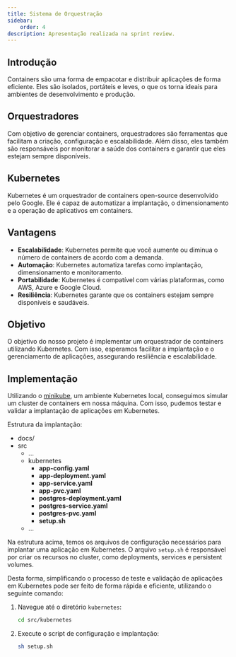 ```yaml
---
title: Sistema de Orquestração
sidebar:
    order: 4
description: Apresentação realizada na sprint review.
---
```



## Introdução

Containers são uma forma de empacotar e distribuir aplicações de forma eficiente. Eles são isolados, portáteis e leves, o que os torna ideais para ambientes de desenvolvimento e produção.

## Orquestradores

Com objetivo de gerenciar containers, orquestradores são ferramentas que facilitam a criação, configuração e escalabilidade. Além disso, eles também são responsáveis por monitorar a saúde dos containers e garantir que eles estejam sempre disponíveis.

## Kubernetes

Kubernetes é um orquestrador de containers open-source desenvolvido pelo Google. Ele é capaz de automatizar a implantação, o dimensionamento e a operação de aplicativos em containers.

## Vantagens

-   **Escalabilidade**: Kubernetes permite que você aumente ou diminua o número de containers de acordo com a demanda.
-   **Automação**: Kubernetes automatiza tarefas como implantação, dimensionamento e monitoramento.
-   **Portabilidade**: Kubernetes é compatível com várias plataformas, como AWS, Azure e Google Cloud.
-   **Resiliência**: Kubernetes garante que os containers estejam sempre disponíveis e saudáveis.

## Objetivo

O objetivo do nosso projeto é implementar um orquestrador de containers utilizando Kubernetes. Com isso, esperamos facilitar a implantação e o gerenciamento de aplicações, assegurando resiliência e escalabilidade.

## Implementação

Utilizando o [minikube](https://minikube.sigs.k8s.io/docs/), um ambiente Kubernetes local, conseguimos simular um cluster de containers em nossa máquina. Com isso, pudemos testar e validar a implantação de aplicações em Kubernetes.

Estrutura da implantação:

<FileTree>

-   docs/
-   src
    -   ...
    -   kubernetes
        -   **app-config.yaml**
        -   **app-deployment.yaml**
        -   **app-service.yaml**
        -   **app-pvc.yaml**
        -   **postgres-deployment.yaml**
        -   **postgres-service.yaml**
        -   **postgres-pvc.yaml**
        -   **setup.sh**
    -   ...

</FileTree>

Na estrutura acima, temos os arquivos de configuração necessários para implantar uma aplicação em Kubernetes. O arquivo `setup.sh` é responsável por criar os recursos no cluster, como deployments, services e persistent volumes.

Desta forma, simplificando o processo de teste e validação de aplicações em Kubernetes pode ser feito de forma rápida e eficiente, utilizando o seguinte comando:


<Steps>

1. Navegue até o diretório `kubernetes`:

    ```bash title="Terminal"
    cd src/kubernetes
    ```

2. Execute o script de configuração e implantação:
    ```bash title="Terminal"
    sh setup.sh
    ```

</Steps>
